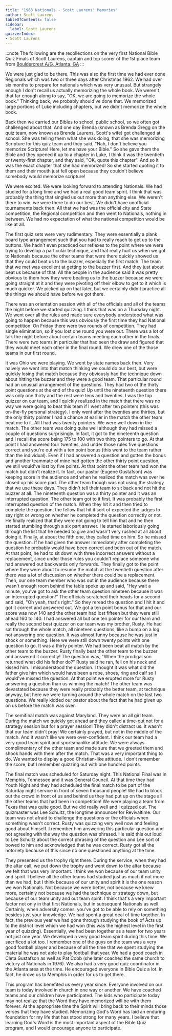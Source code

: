 ```yaml
---
title: "1963 Nationals - Scott Laurens' Memories"
author: Scott Laurens
tableOfContents: false
sidebar:
  label: Scott Laurens
quizzerIndex:
- Scott Laurens
---
```


:::note
The following are the recollections on the very first National Bible Quiz Finals of Scott Laurens, captain and top scorer of the 1st place team from <a href='/history/1963/nationals/#southeast-region'>Bouldercrest A/G, Atlanta, GA</a>
:::

We were just glad to be there. This was also the first time we had ever done Regionals which was two or
three days after Christmas 1962. We had over six months to prepare for nationals which was very unusual.
But strangely enough I don't recall us actually memorizing the whole book. We weren't that far enough
along to say, "OK, we are going to memorize the whole book." Thinking back, we probably should've done
that. We memorized large portions of Luke including chapters, but we didn't memorize the whole book.

Back then we carried our Bibles to school, public school, so we often got challenged about that. And
one day Brenda (known as Brenda Gregg on the quiz team, now known as Brenda Laurens, Scott's wife) got
challenged at school. She was telling them what she was doing, that she was memorizing Scripture for this
quiz team and they said, "Nah, I don't believe you memorize Scripture! Here, let me have your Bible."
So she gave them the Bible and they opened it up to a chapter in Luke, I think it was the twentieth or
twenty-first chapter, and they said, "OK, quote this chapter". And so it was the exact chapter that she
had memorized! So she started quoting it to them and their mouth just fell open because they couldn't
believe somebody would memorize scripture!

We were excited. We were looking forward to attending Nationals. We had studied for a long time and
we had a real good team spirit. I think that was probably the thing that singled us out more than anything
else. We weren't there to win, we were there to do our best. We didn't have unofficial tournaments back
then. All that we had was the official city and State competition, the Regional competition and then went
to Nationals, nothing in between. We had no expectation of what the national competition would be like at
all.

The first quiz sets were very rudimentary. They were essentially a plank board type arrangement such
that you had to really reach to get up to the buttons. We hadn't even practiced our reflexes to the point
where we were trying to develop a particular technique, and that really hurt us when we got to Nationals
because the other teams that were there quickly showed us that they could beat us to the buzzer, especially
the first match. The team that we met was excellent at getting to the buzzer first. And they just about
beat us because of that. All the people in the audience said it was pretty obvious to them how they were
beating us to the buzzer because we were going straight at it and they were pivoting off their elbow to
get to it which is much quicker. We picked up on that later, but we certainly didn't practice all the
things we should have before we got there.

There was an orientation session with all of the officials and all of the teams the night before we
started quizzing. I think that was on a Thursday night. We went over all the rules and made sure everybody
understood what was going to happen because this was obviously the first time they had National competition.
On Friday there were two rounds of competition. They had single elimination, so if you lost one round you
were out. There was a lot of talk the night before about certain teams meeting each other in the finals.
There were two teams in particular that had seen the draw and figured that they would meet each other in
the final round. We drew one of the those teams in our first round.

It was Ohio we were playing. We went by state names back then. Very naively we went into that match
thinking we could do our best, but were quickly losing that match because they obviously had the technique
down about hitting the buzzer and they were a good team. That particular round had an unusual arrangement
of the questions. They had two of the thirty point questions at the end of the quiz! Up until the
nineteenth question there was only one thirty and the rest were tens and twenties. I was the top quizzer
on our team, and I quickly realized in the match that there was no way we were going to beat this team
if I went after ten pointers (this was on-the-fly personal strategy). I only went after the twenties and
thirties, but the only thirty pointer I had a chance at earlier in the match the other team beat me to it.
All I had was  twenty pointers. We were well down in the match. The other team was doing quite well
although they had missed a couple of questions surprisingly. In fact, it got to the nineteenth question
and I recall the score being 175 to 100 with two thirty pointers to go. At that point I had answered
four twenties, and under those rules five questions correct and you're out with a ten point bonus (this
went to the team rather than the individual). Even if I had answered a question and gotten the bonus and
another teammate of mine had gotten the other thirty point question, we still would've lost by five points.
At that point the other team had won the match but didn't realize it. In fact, our pastor (Eugene Gustafson)
was keeping score in the audience and when he realized the match was over he closed up his score pad.
The other team though was not using the strategy that we use these days. They didn't tell their team to
sit back and not hit the buzzer at all. The nineteenth question was a thirty pointer and it was an
interrupted question. The other team got to it first. It was probably the first interrupted question of
the match. When they hit it and then tried to complete the question, the fellow that hit it sort of
expected the judges to say right or wrong on whether he completed the question correctly or not. He
finally realized that they were not going to tell him that and he then started stumbling through a
six part answer. He started laboriously going through the list that he needed to give and wasn't very
rushed at all about doing it. Finally, at about the fifth one, they called time on him. So he missed
the question. If he had given the answer immediately after completing the question he probably would
have been correct and been out of the match. At that point, he had to sit down with three incorrect
answers without a replacement, since under those rules you couldn't replace someone who had answered
out backwards only forwards.  They finally got to the point where they were about to resume the match
at the twentieth question after there was a lot of discussion on whether there could be a replacement.
Then, our one team member who was out in the audience because there wasn't enough room behind the table
spoke up and said, "Hey wait a minute, you've got to ask the other team question nineteen because it
was an interrupted question!" The officials scratched their heads for a second and said, "Oh yeah,
that's right." So they reread the question and I hit it and got it correct and answered out. We got
a ten point bonus for that and our score was now 140 and the other team had lost fifteen but they were
still ahead 160 to 140. I had answered all but one ten pointer for our team and really the second best
quizzer on our team was my brother, Rusty. He had sat through the whole match, all nineteen questions,
like a bump on a log not answering one question. It was almost funny because he was just in shock or
something. Here we were still down twenty points with one question to go. It was a thirty pointer. We
had been beat all match by the other team to the buzzer. Rusty finally beat the other team to the buzzer
and answered it correctly! The question was, "When the prodigal son returned what did his father do?"
Rusty said he ran, fell on his neck and kissed him. I misunderstood the question. I thought it was
what did the father give him which would have been a robe, shoes, ring and calf so I would've missed
the question. At that point we erupted more for Rusty answering a question than us winning the match!
The other team was devastated because they were really probably the better team, at technique anyway,
but here we were turning around the whole match on the last two questions. We really kidded our pastor
about the fact that he had given up on us before the match was over.

The semifinal match was against Maryland. They were an all girl team. During the match we quickly
got ahead and they called a time-out not for a strategy session but for a prayer session! They didn't
distract us. It wasn't that our team didn't pray! We certainly prayed, but not in the middle of the
match. And it wasn't like we were over-confident.  I think our team had a very good team spirit and
sportsmanlike attitude. We were always complimentary of the other team and made sure that we greeted
them and shook hands with them after the match. That was a very important thing to do. We wanted to
display a good Christian-like attitude. I don't remember the score, but I remember quizzing out with
one hundred points.

The final match was scheduled for Saturday night. This National Final was in Memphis, Tennessee and
it was General Council. At that time they had Youth Night and they had scheduled the final match to be
part of the Saturday night service in front of seven thousand people! We had to block out the crowd in
front of us and behind us they had put up on the stage all the other teams that had been in competition!
We were playing a team from Texas that was quite good. But we did really well and I quizzed out. The
quizmaster was Lee Schultz, the longtime announcer for Revivaltime. Our team was not afraid to challenge
the questions or the officials when something wasn't correct.  Rusty was quizzing very well now and
feeling good about himself.  I remember him answering this particular question and not agreeing with
the way the question was phrased. He said this out loud to Lee Schultz about the correct phrasing of
the question and Lee sort of bowed to him and acknowledged that he was correct. Rusty got all the
notoriety because of this since no one questioned anything at the time.

They presented us the trophy right there. During the service, when they had the altar call, we put
down the trophy and went down to the altar because we felt that was very important. I think we won because
of our team unity and spirit. I believe all the other teams had studied just as much if not more than we
had, but I think because of our unity and spirit it is the one reason we won Nationals. Not because we
were better, not because we knew more, certainly not because we had the technique or strategy down, but
because of our team unity and out team spirit. I think that's a very important factor not only in that
first Nationals, but in subsequent Nationals as well. Certainly, when adversity comes, you've got to be
able to rely on something besides just your knowledge. We had spent a great deal of time together. In
fact, the previous year we had gone through studying the book of Acts up to the district level which we
had won (this was the highest level in the first year of quizzing). Essentially, we had been together
as a team for two years not just one year. We developed a very good team spirit during this time. We
sacrificed a lot too. I remember one of the guys on the team was a very good football player and because
of all the time that we spent studying the material he was not able to play football that year. We had
a good coach in Cleta Gustafson as well as Pat Cobb (she later coached the same church to victory at
Nationals in 1976). We also had a very good quiz coordinator in the Atlanta area at the time. He
encouraged everyone in Bible Quiz a lot. In fact, he drove us to Memphis in order for us to get there.

This program has benefited us every year since. Everyone involved on our team is today involved in
church in one way or another. We have coached teams and our children have participated. The kids who
participate today may not realize that the Word they have memorized will be with them forever. At the
appropriate time the Spirit will bring back to their minds those verses that they have studied.
Memorizing God's Word has laid an enduring foundation for my life that has stood strong for many years.
I believe that learning God's Word is the most important aspect of the Bible Quiz program, and I would
encourage anyone to participate.